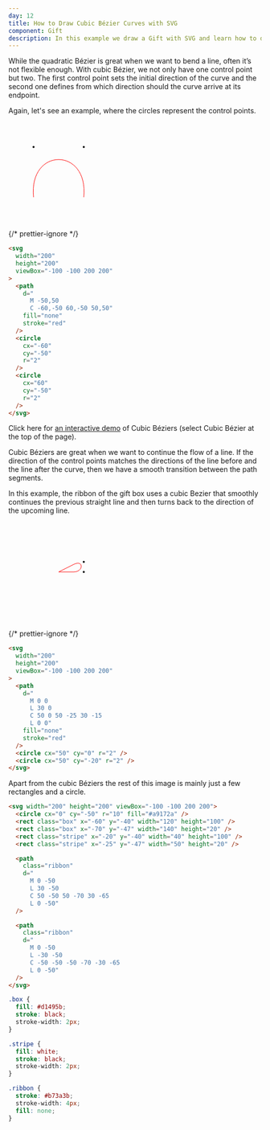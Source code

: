 ```yaml
---
day: 12
title: How to Draw Cubic Bézier Curves with SVG
component: Gift
description: In this example we draw a Gift with SVG and learn how to draw cubic bézier curves.
---
```



While the quadratic Bézier is great when we want to bend a line, often it’s not flexible enough. With cubic Bézier, we not only have one control point but two. The first control point sets the initial direction of the curve and the second one defines from which direction should the curve arrive at its endpoint.

Again, let's see an example, where the circles represent the control points.

<Example>

  <svg width="200" height="200" viewBox="-100 -100 200 200">
    <path d="M -50,50 C -60,-50 60,-50 50,50" fill="none" stroke="red"  />
    <circle cx="-50" cy="-50" r="2" />
    <circle cx="50" cy="-50" r="2" />
  </svg>

{/* prettier-ignore */}
```html
<svg 
  width="200"
  height="200"
  viewBox="-100 -100 200 200"
>
  <path 
    d="
      M -50,50 
      C -60,-50 60,-50 50,50"
    fill="none"
    stroke="red"
  />
  <circle
    cx="-60" 
    cy="-50" 
    r="2" 
  />
  <circle 
    cx="60" 
    cy="-50"
    r="2" 
  />
</svg>
```

</Example>

Click here for <a href="https://hunormarton.github.io/svg-curves" target="_blank" rel="noopener">an interactive demo</a> of Cubic Béziers (select Cubic Bézier at the top of the page).

Cubic Béziers are great when we want to continue the flow of a line. If the direction of the control points matches the directions of the line before and the line after the curve, then we have a smooth transition between the path segments.

In this example, the ribbon of the gift box uses a cubic Bezier that smoothly continues the previous straight line and then turns back to the direction of the upcoming line.

<Example>

  <svg width="200" height="200" viewBox="-100 -100 200 200">
    <path
    class="ribbon"
    d="
      M 0 0
      L 30 0
      C 50 0 50 -25 30 -15
      L 0 0"
      fill="none" stroke="red"  />
    <circle cx="50" cy="0" r="2" />
    <circle cx="50" cy="-20" r="2" />
  </svg>

{/* prettier-ignore */}
```html
<svg 
  width="200"
  height="200"
  viewBox="-100 -100 200 200"
>
  <path 
    d="
      M 0 0
      L 30 0
      C 50 0 50 -25 30 -15
      L 0 0"
    fill="none"
    stroke="red"
  />
  <circle cx="50" cy="0" r="2" />
  <circle cx="50" cy="-20" r="2" />
</svg>
```

</Example>

Apart from the cubic Béziers the rest of this image is mainly just a few rectangles and a circle.

<Final>

```html
<svg width="200" height="200" viewBox="-100 -100 200 200">
  <circle cx="0" cy="-50" r="10" fill="#a9172a" />
  <rect class="box" x="-60" y="-40" width="120" height="100" />
  <rect class="box" x="-70" y="-47" width="140" height="20" />
  <rect class="stripe" x="-20" y="-40" width="40" height="100" />
  <rect class="stripe" x="-25" y="-47" width="50" height="20" />

  <path
    class="ribbon"
    d="
      M 0 -50
      L 30 -50
      C 50 -50 50 -70 30 -65
      L 0 -50"
  />

  <path
    class="ribbon"
    d="
      M 0 -50
      L -30 -50
      C -50 -50 -50 -70 -30 -65
      L 0 -50"
  />
</svg>
```

```css
.box {
  fill: #d1495b;
  stroke: black;
  stroke-width: 2px;
}

.stripe {
  fill: white;
  stroke: black;
  stroke-width: 2px;
}

.ribbon {
  stroke: #b73a3b;
  stroke-width: 4px;
  fill: none;
}
```

</Final>
